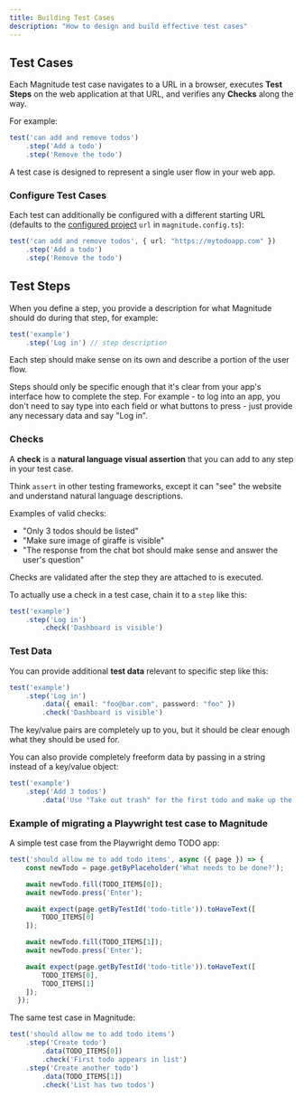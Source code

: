 ```yaml
---
title: Building Test Cases
description: "How to design and build effective test cases"
---
```


## Test Cases

Each Magnitude test case navigates to a URL in a browser, executes **Test Steps** on the web application at that URL, and verifies any **Checks** along the way.

For example:
```typescript
test('can add and remove todos')
    .step('Add a todo')
    .step('Remove the todo')
```

<Info>A test case is designed to represent a single user flow in your web app.</Info>


### Configure Test Cases

Each test can additionally be configured with a different starting URL (defaults to the [configured project](/core-concepts/configuration) `url` in `magnitude.config.ts`):

```typescript
test('can add and remove todos', { url: "https://mytodoapp.com" })
    .step('Add a todo')
    .step('Remove the todo')
```

## Test Steps

When you define a step, you provide a description for what Magnitude should do during that step, for example:
```typescript
test('example')
    .step('Log in') // step description
```
Each step should make sense on its own and describe a portion of the user flow.

Steps should only be specific enough that it's clear from your app's interface how to complete the step. For example - to log into an app, you don't need to say type into each field or what buttons to press - just provide any necessary data and say "Log in".

### Checks

A **check** is a **natural language visual assertion** that you can add to any step in your test case.

<Info>Think `assert` in other testing frameworks, except it can "see" the website and understand natural language descriptions.</Info>

Examples of valid checks:
- "Only 3 todos should be listed"
- "Make sure image of giraffe is visible"
- "The response from the chat bot should make sense and answer the user's question"

<Info>Checks are validated after the step they are attached to is executed.</Info>

To actually use a check in a test case, chain it to a `step` like this:
```typescript
test('example')
    .step('Log in')
        .check('Dashboard is visible')
```

### Test Data

You can provide additional **test data** relevant to specific step like this:

```typescript
test('example')
    .step('Log in')
        .data({ email: "foo@bar.com", password: "foo" })
        .check('Dashboard is visible')
```

<Info>The key/value pairs are completely up to you, but it should be clear enough what they should be used for.</Info>

You can also provide completely freeform data by passing in a string instead of a key/value object:
```typescript
test('example')
    .step('Add 3 todos')
        .data('Use "Take out trash" for the first todo and make up the other 2')
```

### Example of migrating a Playwright test case to Magnitude

A simple test case from the Playwright demo TODO app:
```typescript  
test('should allow me to add todo items', async ({ page }) => {
    const newTodo = page.getByPlaceholder('What needs to be done?');

    await newTodo.fill(TODO_ITEMS[0]);
    await newTodo.press('Enter');

    await expect(page.getByTestId('todo-title')).toHaveText([
        TODO_ITEMS[0]
    ]);

    await newTodo.fill(TODO_ITEMS[1]);
    await newTodo.press('Enter');

    await expect(page.getByTestId('todo-title')).toHaveText([
        TODO_ITEMS[0],
        TODO_ITEMS[1]
    ]);
  });
```

The same test case in Magnitude:
```typescript
test('should allow me to add todo items')
    .step('Create todo')
        .data(TODO_ITEMS[0])
        .check('First todo appears in list')
    .step('Create another todo')
        .data(TODO_ITEMS[1])
        .check('List has two todos')
```
